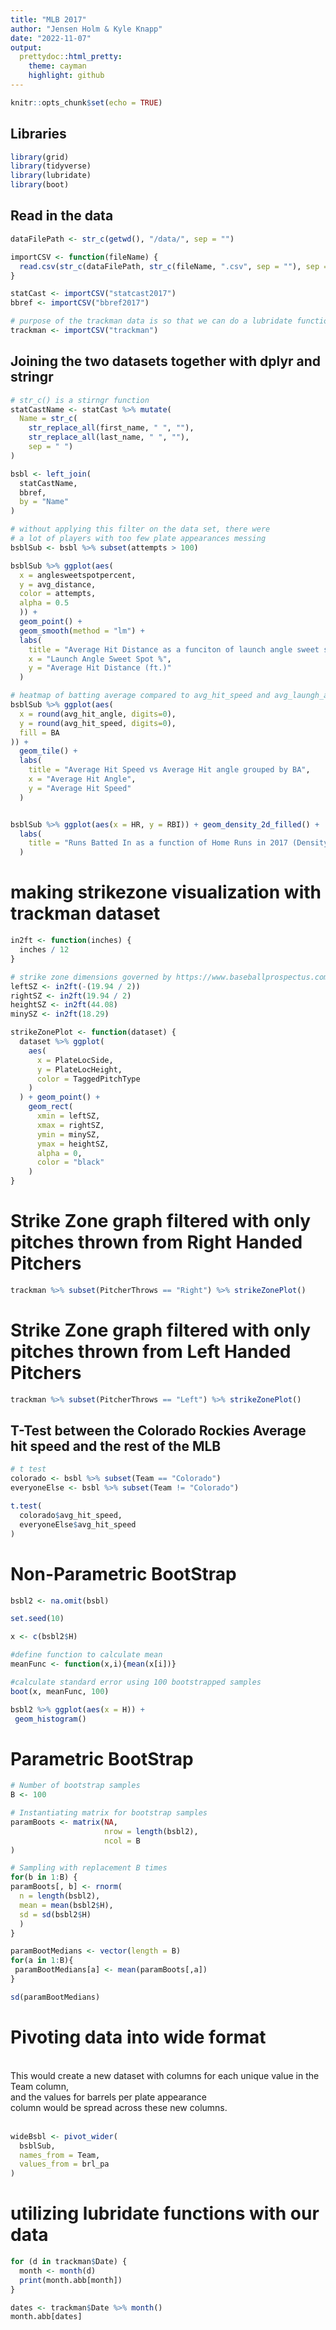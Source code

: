 ```yaml
---
title: "MLB 2017"
author: "Jensen Holm & Kyle Knapp"
date: "2022-11-07"
output:
  prettydoc::html_pretty:
    theme: cayman
    highlight: github
---
```


```r
knitr::opts_chunk$set(echo = TRUE)
```


## Libraries
```r
library(grid)
library(tidyverse)
library(lubridate)
library(boot)
```

## Read in the data
```r

dataFilePath <- str_c(getwd(), "/data/", sep = "")

importCSV <- function(fileName) {
  read.csv(str_c(dataFilePath, str_c(fileName, ".csv", sep = ""), sep = ""))
}

statCast <- importCSV("statcast2017")
bbref <- importCSV("bbref2017")

# purpose of the trackman data is so that we can do a lubridate function with dates
trackman <- importCSV("trackman")
```


## Joining the two datasets together with dplyr and stringr
```r
# str_c() is a stirngr function
statCastName <- statCast %>% mutate(
  Name = str_c(
    str_replace_all(first_name, " ", ""), 
    str_replace_all(last_name, " ", ""), 
    sep = " ")
)  

bsbl <- left_join(
  statCastName, 
  bbref, 
  by = "Name"
)
```


```r
# without applying this filter on the data set, there were
# a lot of players with too few plate appearances messing 
bsblSub <- bsbl %>% subset(attempts > 100)  

bsblSub %>% ggplot(aes(
  x = anglesweetspotpercent, 
  y = avg_distance, 
  color = attempts, 
  alpha = 0.5
  )) +
  geom_point() +
  geom_smooth(method = "lm") +
  labs(
    title = "Average Hit Distance as a funciton of launch angle sweet spot %" ,
    x = "Launch Angle Sweet Spot %",
    y = "Average Hit Distance (ft.)"
  )
```

```r
# heatmap of batting average compared to avg_hit_speed and avg_laungh_angle
bsblSub %>% ggplot(aes(
  x = round(avg_hit_angle, digits=0),
  y = round(avg_hit_speed, digits=0),
  fill = BA
)) + 
  geom_tile() + 
  labs(
    title = "Average Hit Speed vs Average Hit angle grouped by BA",
    x = "Average Hit Angle",
    y = "Average Hit Speed"
  )


bsblSub %>% ggplot(aes(x = HR, y = RBI)) + geom_density_2d_filled() +
  labs(
    title = "Runs Batted In as a function of Home Runs in 2017 (Density Plot)"
  )
```

# making strikezone visualization with trackman dataset
```r
in2ft <- function(inches) {
  inches / 12
}

# strike zone dimensions governed by https://www.baseballprospectus.com/news/article/40891/prospectus-feature-the-universal-strike-zone/
leftSZ <- in2ft(-(19.94 / 2))
rightSZ <- in2ft(19.94 / 2)
heightSZ <- in2ft(44.08)
minySZ <- in2ft(18.29)

strikeZonePlot <- function(dataset) {
  dataset %>% ggplot(
    aes(
      x = PlateLocSide,
      y = PlateLocHeight,
      color = TaggedPitchType
    ) 
  ) + geom_point() + 
    geom_rect(
      xmin = leftSZ,
      xmax = rightSZ,
      ymin = minySZ,
      ymax = heightSZ,
      alpha = 0,
      color = "black"
    )
}
```


# Strike Zone graph filtered with only pitches thrown from Right Handed Pitchers
```r
trackman %>% subset(PitcherThrows == "Right") %>% strikeZonePlot()
```


# Strike Zone graph filtered with only pitches thrown from Left Handed Pitchers
```r
trackman %>% subset(PitcherThrows == "Left") %>% strikeZonePlot()
```



## T-Test between the Colorado Rockies Average hit speed and the rest of the MLB
```r
# t test
colorado <- bsbl %>% subset(Team == "Colorado")
everyoneElse <- bsbl %>% subset(Team != "Colorado")

t.test(
  colorado$avg_hit_speed, 
  everyoneElse$avg_hit_speed
)
```

# Non-Parametric BootStrap
```r
bsbl2 <- na.omit(bsbl)

set.seed(10)

x <- c(bsbl2$H)

#define function to calculate mean
meanFunc <- function(x,i){mean(x[i])}

#calculate standard error using 100 bootstrapped samples
boot(x, meanFunc, 100)

bsbl2 %>% ggplot(aes(x = H)) + 
 geom_histogram()
```

# Parametric BootStrap
```r
# Number of bootstrap samples
B <- 100

# Instantiating matrix for bootstrap samples
paramBoots <- matrix(NA, 
                     nrow = length(bsbl2), 
                     ncol = B
)

# Sampling with replacement B times
for(b in 1:B) {
paramBoots[, b] <- rnorm(
  n = length(bsbl2), 
  mean = mean(bsbl2$H), 
  sd = sd(bsbl2$H)
  )
}

paramBootMedians <- vector(length = B)
for(a in 1:B){
 paramBootMedians[a] <- mean(paramBoots[,a])
}

sd(paramBootMedians)
```

# Pivoting data into wide format
<br>
This would create a new dataset with columns for each unique value in the Team column, <br> 
and the values for barrels per plate appearance <br> 
column would be spread across these new columns. <br>
<br>
```r
wideBsbl <- pivot_wider(
  bsblSub, 
  names_from = Team, 
  values_from = brl_pa
)
```

# utilizing lubridate functions with our data
```r

for (d in trackman$Date) {
  month <- month(d)
  print(month.abb[month])
}

dates <- trackman$Date %>% month()
month.abb[dates]

```




